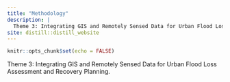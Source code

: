 ```yaml
---
title: "Methodology"
description: |
  Theme 3: Integrating GIS and Remotely Sensed Data for Urban Flood Loss Assessment and Recovery Planning.
site: distill::distill_website
---
```


```r
knitr::opts_chunk$set(echo = FALSE)

```

Theme 3: Integrating GIS and Remotely Sensed Data for Urban Flood Loss Assessment and Recovery Planning.
